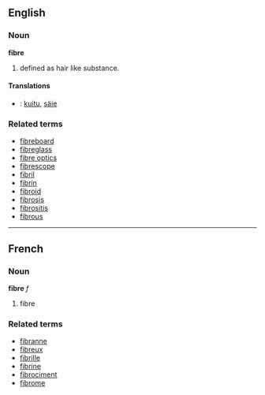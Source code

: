 ==English==
===Noun===
'''fibre'''

#defined as hair like substance.

==== Translations ====
*{{fi}}: [[kuitu]], [[säie]]

===Related terms===
*[[fibreboard]]
*[[fibreglass]]
*[[fibre optics]]
*[[fibrescope]]
*[[fibril]]
*[[fibrin]]
*[[fibroid]]
*[[fibrosis]]
*[[fibrositis]]
*[[fibrous]]
----

==French==
===Noun===
'''fibre''' ''f''

# fibre

===Related terms===
*[[fibranne]]
*[[fibreux]]
*[[fibrille]]
*[[fibrine]]
*[[fibrociment]]
*[[fibrome]]